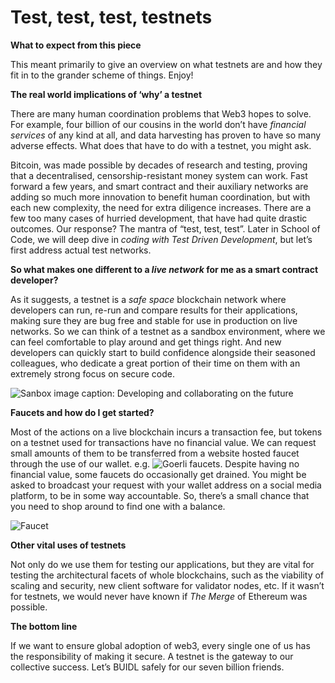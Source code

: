 # Test, test, test, testnets

**What to expect from this piece**

This meant primarily to give an overview on what testnets are and how they fit in to the grander scheme of things. Enjoy!

**The real world implications of ‘why’ a testnet**

There are many human coordination problems that Web3 hopes to solve. For example, four billion of our cousins in the world don’t have *financial services* of any kind at all, and data harvesting has proven to have so many adverse effects. What does that have to do with a testnet, you might ask.

Bitcoin, was made possible by decades of research and testing, proving that a decentralised, censorship-resistant money system can work. Fast forward a few years, and smart contract and their auxiliary networks are adding so much more innovation to benefit human coordination, but with each new complexity, the need for extra diligence increases. There are a few too many cases of hurried development, that have had quite drastic outcomes. Our response? The mantra of “test, test, test”. Later in School of Code, we will deep dive in *coding with Test Driven Development*, but let’s first address actual test networks.

**So what makes one different to a *live network* for me as a smart contract developer?**

As it suggests, a testnet is a *safe space* blockchain network where developers can run, re-run and compare results for their applications, making sure they are bug free and stable for use in production on live networks. So we can think of a testnet as a sandbox environment, where we can feel comfortable to play around and get things right. And new developers can quickly start to build confidence alongside their seasoned colleagues, who dedicate a great portion of their time on them with an extremely strong focus on secure code.

![Sanbox](/public/assets/lessons/testnets/sandbox.png)
image caption: Developing and collaborating on the future

**Faucets and how do I get started?**

Most of the actions on a live blockchain incurs a transaction fee, but tokens on a testnet used for transactions have no financial value. We can request small amounts of them to be transferred from a website hosted faucet through the use of our wallet. e.g. ![Goerli faucets]( https://goerli.net/). Despite having no financial value, some faucets do occasionally get drained. You might be asked to broadcast your request with your wallet address on a social media platform, to be in some way accountable. So, there’s a small chance that you need to shop around to find one with a balance.

![Faucet](/public/assets/lessons/testnets/faucet.png)

**Other vital uses of testnets**

Not only do we use them for testing our applications, but they are vital for testing the architectural facets of whole blockchains,  such as the viability of scaling and security, new client software for validator nodes, etc. If it wasn’t for testnets, we would never have known if *The Merge* of Ethereum was possible. 

**The bottom line**

If we want to ensure global adoption of web3, every single one of us has the responsibility of making it secure. A testnet is the gateway to our collective success. Let’s BUIDL safely for our seven billion friends.
